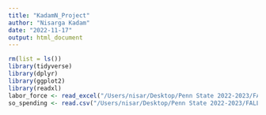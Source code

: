 ```yaml
---
title: "KadamN_Project"
author: "Nisarga Kadam"
date: "2022-11-17"
output: html_document
---
```





```r
rm(list = ls())
library(tidyverse)
library(dplyr)
library(ggplot2)
library(readxl)
labor_force <- read_excel("/Users/nisar/Desktop/Penn State 2022-2023/FALL/SODA496/LFPR.xlsx", skip = 5)
so_spending <- read.csv("/Users/nisar/Desktop/Penn State 2022-2023/FALL/SODA496/social-expenditure-as-percentage-of-gdp.csv")
```
